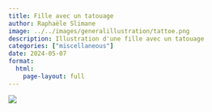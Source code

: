 ```yaml
---
title: Fille avec un tatouage
author: Raphaële Slimane
image: ../../images/generalillustration/tattoe.png
description: Illustration d'une fille avec un tatouage 
categories: ["miscellaneous"]
date: 2024-05-07
format:
  html:
    page-layout: full
---
```


![](../../images/generalillustration/tattoe.png)

